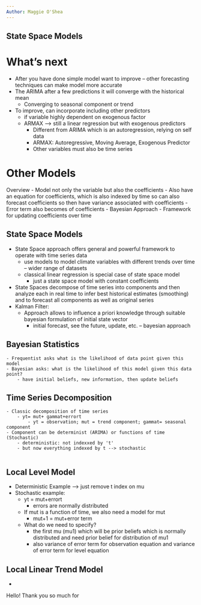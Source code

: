 ```yaml
---
Author: Maggie O'Shea
---
```


## State Space Models

# What's next
  - After you have done simple model want to improve -- other forecasting techniques can make model more accurate
  - The ARIMA after a few predictions it will converge with the historical mean
      - Converging to seasonal component or trend 
  - To improve, can incorporate including other predictors 
      - if variable highly dependent on exogenous factor 
      - ARMAX --> still a linear regression but with exogenous predictors 
          - Different from ARIMA which is an autoregression, relying on self data
          - ARMAX: Autoregressive, Moving Average, Exogenous Predictor
          - Other variables must also be time series
          
# Other Models
Overview
    - Model not only the variable but also the coefficients
        - Also have an equation for coefficients, which is also indexed by time so can also forecast coefficients so then have variance associated with coefficients
            - Error term also becomes of coefficients 
    - Bayesian Approach 
        - Framework for updating coefficients over time
        
## State Space Models 
  - State Space approach offers general and powerful framework to operate with time series data           
      - use models to model climate variables with different trends over time -- wider range of datasets 
      - classical linear regression is special case of state space model 
          - just a state space model with constant coefficients 
  - State Spaces decompose of time series into components and then analyze each in real time to infer best historical estimates (smoothing) and to forecast all components as well as original series 
  - Kalman Filter:    
      - Approach allows to influence a priori knowledge through suitable bayesian formulation of initial state vector 
          - initial forecast, see the future, update, etc. -- bayesian approach
          
## Bayesian Statistics
    - Frequentist asks what is the likelihood of data point given this model 
    - Bayesian asks: what is the likelihood of this model given this data point?
        - have initial beliefs, new information, then update beliefs

## Time Series Decomposition
    - Classic decomposition of time series
        - yt= mut+ gammat+errort 
            - yt = observation; mut = trend component; gammat= seasonal component
    - Component can be determinist (ARIMA) or functions of time (Stochastic)
        - deterministic: not indexxed by 't'
        - but now everything indexed by t --> stochastic
        
## Local Level Model 
  - Deterministic Example --> just remove t index on mu 
  - Stochastic example: 
      - yt = mut+errort
          - errors are normally distributed 
      - If mut is a function of time, we also need a model for mut 
          - mut+1 = mut+error term
      - What do we need to specify?
          - the first mu (mu1) which will be prior beliefs which is normally distributed and need prior belief for distribution of mu1
          - also variance of error term for observation equation and variance of error term for level equation 

## Local Linear Trend Model 
  - 


Hello! 
Thank you so much for 









